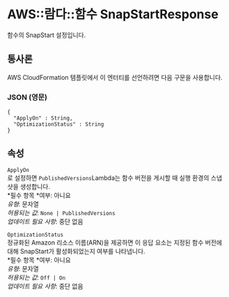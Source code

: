 # AWS::람다::함수 SnapStartResponse

함수의 SnapStart 설정입니다.

## 통사론

AWS CloudFormation 템플릿에서 이 엔터티를 선언하려면 다음 구문을 사용합니다.

### JSON (영문)

```
{
  "ApplyOn" : String,
  "OptimizationStatus" : String
}
```

## 속성

`ApplyOn`  
로 설정하면 `PublishedVersions`Lambda는 함수 버전을 게시할 때 실행 환경의 스냅샷을 생성합니다.  
*필수 항목 *여부: 아니요  
_유형_: 문자열  
_허용되는 값_: `None | PublishedVersions`  
_업데이트 필요 사항_: 중단 없음

`OptimizationStatus`  
정규화된 Amazon 리소스 이름(ARN)을 제공하면 이 응답 요소는 지정된 함수 버전에 대해 SnapStart가 활성화되었는지 여부를 나타냅니다.  
*필수 항목 *여부: 아니요  
_유형_: 문자열  
_허용되는 값_: `Off | On`  
_업데이트 필요 사항_: 중단 없음
